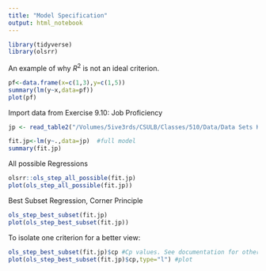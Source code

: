 ```yaml
---
title: "Model Specification"
output: html_notebook
---
```


```r
library(tidyverse)
library(olsrr)
```

An example of why $R^2$ is not an ideal criterion.
```r
pf<-data.frame(x=c(1,3),y=c(1,5))
summary(lm(y~x,data=pf))
plot(pf)
```


Import data from Exercise 9.10: Job Proficiency
```r
jp <- read_table2("/Volumes/5ive3rds/CSULB/Classes/510/Data/Data Sets KN/KutnerData/Chapter  9 Data Sets/CH09PR10.txt", col_names = c("y","x1","x2","x3","x4"))

fit.jp<-lm(y~.,data=jp)  #full model
summary(fit.jp)
```


All possible Regressions
```r
olsrr::ols_step_all_possible(fit.jp)
plot(ols_step_all_possible(fit.jp))
```

Best Subset Regression, Corner Principle
```r
ols_step_best_subset(fit.jp)
plot(ols_step_best_subset(fit.jp))
```

To isolate one criterion for a better view:
```r
ols_step_best_subset(fit.jp)$cp #Cp values. See documentation for others
plot(ols_step_best_subset(fit.jp)$cp,type="l") #plot
```


